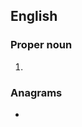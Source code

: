 ==English==

===Proper noun===
{{en-proper noun}}

# {{acronym of|[[London]] [[technical|Technical]] [[advisor|Advisors]] [[group|Group]]|lang=en}}

===Anagrams===
* {{anagrams|en|a=aglot|gloat}}